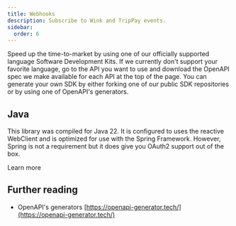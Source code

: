 ```yaml
---
title: Webhooks
description: Subscribe to Wink and TripPay events.
sidebar:
  order: 6
---
```



Speed up the time-to-market by using one of our officially supported language Software Development Kits.
If we currently don't support your favorite language, go to the API you want to use and download the OpenAPI spec we make available for each API at the top of the page. You can generate your own SDK by either forking one of our public SDK repositories or by using one of OpenAPI's generators.

## Java

This library was compiled for Java 22. It is configured to uses the reactive WebClient and is optimized for use with the Spring Framework. However, Spring is not a requirement but it does give you OAuth2 support out of the box.

<LinkButton href="https://github.com/wink-travel/wink-sdk-java" variant="secondary" icon="external">
  Learn more
</LinkButton>

## Further reading

- OpenAPI's generators [https://openapi-generator.tech/](https://openapi-generator.tech/)
